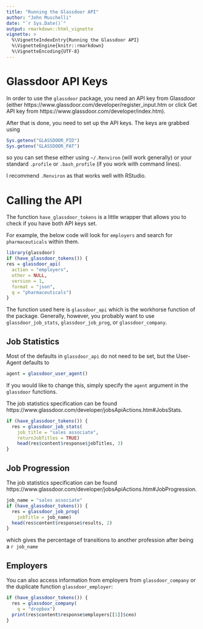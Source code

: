 ```yaml
---
title: "Running the Glassdoor API"
author: "John Muschelli"
date: "`r Sys.Date()`"
output: rmarkdown::html_vignette
vignette: >
  %\VignetteIndexEntry{Running the Glassdoor API}
  %\VignetteEngine{knitr::rmarkdown}
  %\VignetteEncoding{UTF-8}
---
```


# Glassdoor API Keys
In order to use the `glassdoor` package, you need an API key from Glassdoor (either https://www.glassdoor.com/developer/register_input.htm or click Get API key from  https://www.glassdoor.com/developer/index.htm).  

After that is done, you need to set up the API keys.  The keys are grabbed using 
```r
Sys.getenv("GLASSDOOR_PID")
Sys.getenv("GLASSDOOR_PAT")
```

so you can set these either using `~/.Renviron` (will work generally) or your standard `.profile` or `.bash_profile` (if you work with command lines).

I recommend `.Renviron` as that works well with RStudio.



# Calling the API


The function `have_glassdoor_tokens` is a little wrapper that allows you to check if you have both API keys set.  

For example, the below code will look for `employers` and search for `pharmaceuticals` within them.

```r
library(glassdoor)
if (have_glassdoor_tokens()) {
res = glassdoor_api(
  action = "employers",
  other = NULL,
  version = 1,
  format = "json",
  q = "pharmaceuticals")
}
```

The function used here is `glassdoor_api` which is the workhorse function of the package.   Generally, however, you probably want to use `glassdoor_job_stats`, `glassdoor_job_prog`, or `glassdoor_company`.

## Job Statistics 

Most of the defaults in `glassdoor_api` do not need to be set, but the User-Agent defaults to 
```r
agent = glassdoor_user_agent()
```

If you would like to change this, simply specify the `agent` argument in the `glassdoor` functions.

The job statistics specification can be found https://www.glassdoor.com/developer/jobsApiActions.htm#JobsStats. 

```r
if (have_glassdoor_tokens()) {
  res = glassdoor_job_stats(
    job_title = "sales associate",
    returnJobTitles = TRUE)
    head(res$content$response$jobTitles, 3)
}
```

## Job Progression 

The job statistics specification can be found https://www.glassdoor.com/developer/jobsApiActions.htm#JobProgression.

```r
job_name = "sales associate"
if (have_glassdoor_tokens()) {
  res = glassdoor_job_prog(
    jobTitle = job_name)
  head(res$content$response$results, 2)
}
```
which gives the percentage of transitions to another profession after being a `r job_name`


## Employers

You can also access information from employers from `glassdoor_company` or the 
duplicate function `glassdoor_employer`:

```r
if (have_glassdoor_tokens()) {
  res = glassdoor_company(
    q = "dropbox")
  print(res$content$response$employers[[1]]$ceo)
}
```